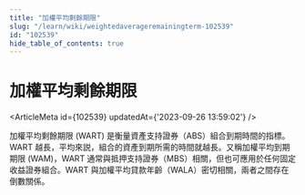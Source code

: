 ```yaml
---
title: "加權平均剩餘期限"
slug: "/learn/wiki/weightedaverageremainingterm-102539"
id: "102539"
hide_table_of_contents: true
---
```



# 加權平均剩餘期限

<ArticleMeta id={102539} updatedAt={'2023-09-26 13:59:02'} />
<div className='border-solid border-b border-t-0 my-4 border-[var(--ifm-color-gray-300)]' />

加權平均剩餘期限 (WART) 是衡量資產支持證券（ABS）組合到期時間的指標。WART 越長，平均來説，組合的資產到期所需的時間就越長。又稱加權平均到期期限 (WAM)，WART 通常與抵押支持證券（MBS）相關，但也可應用於任何固定收益證券組合。WART 與加權平均貸款年齡（WALA）密切相關，兩者之間存在倒數關係。
